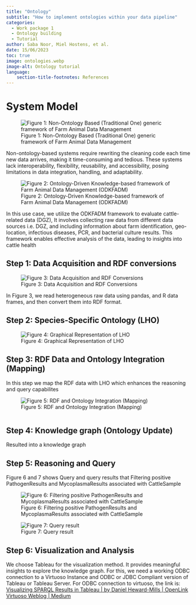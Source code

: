 ```yaml
---
title: "Ontology"
subtitle: "How to implement ontologies within your data pipeline"
categories:
  - Work package 1
  - Ontology building
  - Tutorial
author: Saba Noor, Miel Hostens, et al.
date: 15/06/2023
toc: true
image: ontologies.webp
image-alt: Ontology tutorial
language: 
    section-title-footnotes: References
---
```


# System Model

![Figure 1: Non-Ontology Based (Traditional One) generic framework of Farm Animal Data Management](ontologies-figure-1.png){fig-align="center"}

Non-ontology-based systems require rewriting the cleaning code each time new data arrives, making it time-consuming and tedious. These systems lack interoperability, flexibility, reusability, and accessibility, posing limitations in data integration, handling, and adaptability.

![Figure 2: Ontology-Driven Knowledge-based framework of Farm Animal Data Management (ODKFADM)](ontologies-figure-2.png){fig-align="center"}

In this use case, we utilize the ODKFADM framework to evaluate cattle-related data (DGZ), It involves collecting raw data from different data sources i.e. DGZ, and including information about farm identification, geo-location, infectious diseases, PCR, and bacterial culture results. This framework enables effective analysis of the data, leading to insights into cattle health

## Step 1: Data Acquisition and RDF conversions

![Figure 3: Data Acquisition and RDF Conversions](ontologies-figure-3.png)

In Figure 3, we read heterogeneous raw data using pandas, and R data frames, and then convert them into RDF format.

## Step 2: Species-Specific Ontology (LHO)

![Figure 4: Graphical Representation of LHO](ontologies-figure-4.jpg)

## Step 3: RDF Data and Ontology Integration (Mapping)

In this step we map the RDF data with LHO which enhances the reasoning and query capabilites

![Figure 5: RDF and Ontology Integration (Mapping)](ontologies-figure-5.png)

```         
```

## Step 4: Knowledge graph (Ontology Update)

Resulted into a knowledge graph

## Step 5: Reasoning and Query

Figure 6 and 7 shows Query and query results that Filtering positive PathogenResults and MycoplasmaResults associated with CattleSample

![Figure 6: Filtering positive PathogenResults and MycoplasmaResults associated with CattleSample](ontologies-figure-6.png)

![Figure 7: Query result](ontologies-figure-7.png)

## Step 6: Visualization and Analysis

We choose Tableau for the visualization method. It provides meaningful insights to explore the knowledge graph. For this, we need a working ODBC connection to a Virtuoso Instance and ODBC or JDBC Compliant version of Tableau or Tableau Server. For ODBC connection to virtuoso, the link is: [Visualizing SPARQL Results in Tableau \| by Daniel Heward-Mills \| OpenLink Virtuoso Weblog \| Medium](https://medium.com/virtuoso-blog/virtuoso-tableau-sparql-f9411852a87d)
